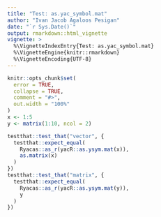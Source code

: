 ```yaml
---
title: "Test: as.yac_symbol.mat"
author: "Ivan Jacob Agaloos Pesigan"
date: "`r Sys.Date()`"
output: rmarkdown::html_vignette
vignette: >
  %\VignetteIndexEntry{Test: as.yac_symbol.mat}
  %\VignetteEngine{knitr::rmarkdown}
  %\VignetteEncoding{UTF-8}
---
```



```r
knitr::opts_chunk$set(
  error = TRUE,
  collapse = TRUE,
  comment = "#>",
  out.width = "100%"
)
x <- 1:5
y <- matrix(1:10, ncol = 2)
```



```r
testthat::test_that("vector", {
  testthat::expect_equal(
    Ryacas::as_r(yacR::as.ysym.mat(x)),
    as.matrix(x)
  )
})
testthat::test_that("matrix", {
  testthat::expect_equal(
    Ryacas::as_r(yacR::as.ysym.mat(y)),
    y
  )
})
```

